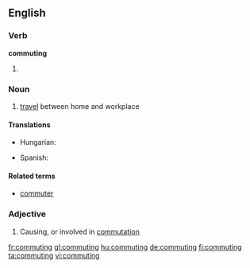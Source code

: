 ==English==

===Verb===
'''commuting'''

# {{present participle of|commute}}

===Noun===
{{wikipedia}}
{{en-noun|-}}

# [[travel]] between home and workplace

====Translations====

{{trans-top|travel between home and workplace}}
* Hungarian: {{t|hu|ingázás}}
{{trans-mid}}
* Spanish: {{t|es|conmutaje}}
{{trans-bottom}}

====Related terms====
* [[commuter]]

===Adjective===
{{en-adj|-}}

# Causing, or involved in [[commutation]]

[[fr:commuting]]
[[gl:commuting]]
[[hu:commuting]]
[[de:commuting]]
[[fi:commuting]]
[[ta:commuting]]
[[vi:commuting]]
